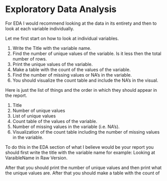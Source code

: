 # Exploratory Data Analysis {#eda}


For EDA I would recommend looking at the data in its entirety and then to look at each variable individually. 

Let me first start on how to look at individual variables. 

1. Write the Title with the variable name.
2. Find the number of unique values of the variable. Is it less then the total number of rows.
3. Print the unique values of the variable.
4. Make a table with the count of the values of the variable.
5. Find the number of missing values or NA's in the variable. 
6. You should visualize the count table and include the NA's in the visual. 
 

Here is just the list of things and the order in which they should appear in the report. 

1. Title
2. Number of unique values
3. List of unique values
4. Count table of the values of the variable. 
5. Number of missing values in the variable (i.e. NA's). 
6. Visualization of the count table including the number of missing values in the variable.


To do this in the EDA section of what I believe would be your report you should first write the title with the variable name for example: Looking at VaraibleName in Raw Version.

After that you should print the number of unique values and then print what the unique values are.
After that you should make a table with the count of 
